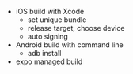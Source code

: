 - iOS build with Xcode
  - set unique bundle
  - release target, choose device
  - auto signing
- Android build with command line
  - adb install
- expo managed build

<!--- © Aven LLC and Aven Contributors. Licensed under Creative Commons BY-NC-SA 4.0 https://creativecommons.org/licenses/by-nc-sa/4.0/ -->
